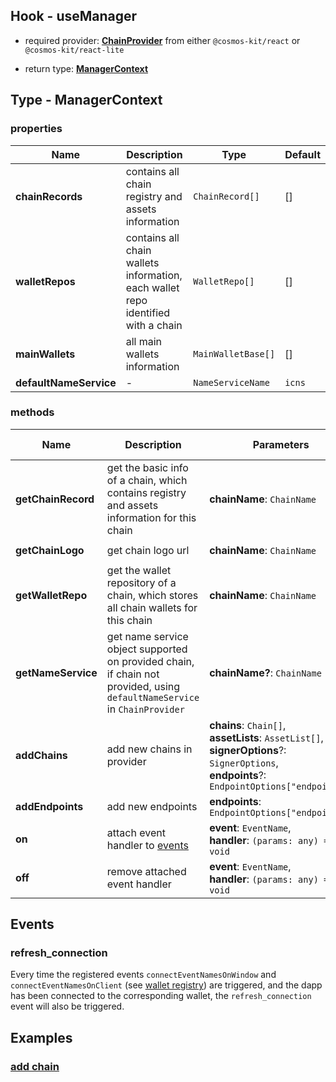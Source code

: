 ## Hook - useManager

- required provider: [**ChainProvider**](https://docs.cosmology.zone/cosmos-kit/chain-provider) from either `@cosmos-kit/react` or `@cosmos-kit/react-lite`

- return type: [**ManagerContext**](#type-managercontext)

## Type - ManagerContext

### properties

| Name                   | Description                                                                      | Type               | Default |
| ---------------------- | -------------------------------------------------------------------------------- | ------------------ | ------- |
| **chainRecords**       | contains all chain registry and assets information                               | `ChainRecord[]`    | []      |
| **walletRepos**        | contains all chain wallets information, each wallet repo identified with a chain | `WalletRepo[]`     | []      |
| **mainWallets**        | all main wallets information                                                     | `MainWalletBase[]` | []      |
| **defaultNameService** | -                                                                                | `NameServiceName`  | `icns`  |

### methods

| Name               | Description                                                                                                               | Parameters                                                                                                                                               | Return Type           | Is Async |
| ------------------ | ------------------------------------------------------------------------------------------------------------------------- | -------------------------------------------------------------------------------------------------------------------------------------------------------- | --------------------- | -------- |
| **getChainRecord** | get the basic info of a chain, which contains registry and assets information for this chain                              | **chainName**: `ChainName`                                                                                                                               | `ChainRecord`         | N        |
| **getChainLogo**   | get chain logo url                                                                                                        | **chainName**: `ChainName`                                                                                                                               | `string \| undefined` | N        |
| **getWalletRepo**  | get the wallet repository of a chain, which stores all chain wallets for this chain                                       | **chainName**: `ChainName`                                                                                                                               | `WalletRepo`          | N        |
| **getNameService** | get name service object supported on provided chain, if chain not provided, using `defaultNameService` in `ChainProvider` | **chainName?**: `ChainName`                                                                                                                              | `NameService`         | Y        |
| **addChains**      | add new chains in provider                                                                                                | **chains**: `Chain[]`,<br />**assetLists**: `AssetList[]`,<br />**signerOptions**?: `SignerOptions`,<br />**endpoints**?: `EndpointOptions["endpoints"]` | `void`                | N        |
| **addEndpoints**   | add new endpoints                                                                                                         | **endpoints**: `EndpointOptions["endpoints"]`                                                                                                            | `void`                | N        |
| **on**             | attach event handler to [events](#events)                                                                                 | **event**: `EventName`,<br />**handler**: `(params: any) => void`                                                                                        | `void`                | N        |
| **off**            | remove attached event handler                                                                                             | **event**: `EventName`,<br />**handler**: `(params: any) => void`                                                                                        | `void`                | N        |

## Events

### refresh_connection

Every time the registered events `connectEventNamesOnWindow` and `connectEventNamesOnClient` (see [wallet registry](https://docs.cosmology.zone/cosmos-kit/integrating-wallets/adding-new-wallets#optional-properties)) are triggered, and the dapp has been connected to the corresponding wallet, the `refresh_connection` event will also be triggered.

## Examples

### [add chain](https://github.com/hyperweb-io/cosmos-kit/blob/main/packages/example/pages/add-chain.tsx)
